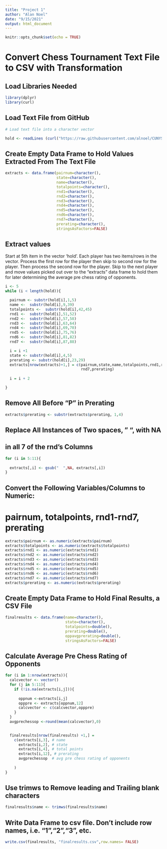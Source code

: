 ---
title: "Project 1"
author: "Alan Noel"
date: "9/15/2021"
output: html_document
---

```{r setup, include=FALSE}
knitr::opts_chunk$set(echo = TRUE)
```



# Convert Chess Tournament Text File to CSV with Transformation

## Load Libraries Needed 

```{r load-libraries}
library(dplyr)
library(curl)
```
## Load Text File from GitHub
```{r load-text-file, warning=FALSE}
# Load text file into a character vector

hold <- readLines (curl("https://raw.githubusercontent.com/alnoel/CUNYSPS-Data607/main/tournamentinfo.txt"))
```

## Create Empty Data Frame to Hold Values Extracted From The Text File  

```{r ure, echo=FALSE}
extracts <- data.frame(pairnum=character(),
                       state=character(),
                       name=character(),
                       totalpoints=character(),
                       rnd1=character(),
                       rnd2=character(),
                       rnd3=character(),
                       rnd4=character(),
                       rnd5=character(),
                       rnd6=character(),
                       rnd7=character(),
                       prerating=character(),
                       stringsAsFactors=FALSE)
```

## Extract values 

Start at 5th item in the vector 'hold'. Each player has two items/rows in the vector.
Process the first row for the player then skip to second row for the player. Then
process the second row for the player. Skip to the next player and move values picked out
over to the "extracts" data frame to hold them for later determining the average 
pre chess rating of opponents. 


```{r loop-and-extract}

i <- 5
while (i < length(hold)){

  pairnum <- substr(hold[i],1,5)
  name <-  substr(hold[i],9,39)
  totalpoints <-  substr(hold[i],42,45)
  rnd1 <-  substr(hold[i],51,52)
  rnd2 <-  substr(hold[i],57,58)
  rnd3 <-  substr(hold[i],63,64)
  rnd4 <-  substr(hold[i],69,70)
  rnd5 <-  substr(hold[i],75,76)
  rnd6 <-  substr(hold[i],81,82)
  rnd7 <-  substr(hold[i],87,88)

  i = i +1
  state <- substr(hold[i],4,5)
  prerating <- substr(hold[i],23,29)
  extracts[nrow(extracts)+1,] = c(pairnum,state,name,totalpoints,rnd1,rnd2,rnd3,rnd4, rnd5,rnd6,
                                  rnd7,prerating)
  
  i = i + 2

}

```

## Remove All Before "P" in Prerating
```{r removeP}

extracts$prerating <- substr(extracts$prerating, 1,4)
```


## Replace All Instances of Two spaces, "  ", with NA
## in all 7 of the rnd's Columns

```{r two-spaces-to-NA, warning=FALSE}
for (i in 5:11){
  
  extracts[,i] <- gsub("  ",NA, extracts[,i])
}
```


## Convert the Following Variables/Columns to Numeric: 
# pairnum, totalpoints, rnd1-rnd7, prerating

```{r convert-numeric}

extracts$pairnum <- as.numeric(extracts$pairnum)
extracts$totalpoints <- as.numeric(extracts$totalpoints)
extracts$rnd1 <- as.numeric(extracts$rnd1)
extracts$rnd2 <- as.numeric(extracts$rnd2)
extracts$rnd3 <- as.numeric(extracts$rnd3)
extracts$rnd4 <- as.numeric(extracts$rnd4)
extracts$rnd5 <- as.numeric(extracts$rnd5)
extracts$rnd6 <- as.numeric(extracts$rnd6)
extracts$rnd7 <- as.numeric(extracts$rnd7)
extracts$prerating <- as.numeric(extracts$prerating)

```

## Create Empty Data Frame to Hold Final Results, a CSV File

```{r empty-dataframe}
finalresults <- data.frame(name=character(),
                           state=character(),
                           totalpoints=double(),
                           prerating=double(),
                           oppavgprerating=double(),
                           stringsAsFactors=FALSE)
```

## Calculate Average Pre Chess Rating of Opponents

```{r calculate-average-prechess}
for (i in 1:nrow(extracts)){
  calcvector <- vector()
  for (j in 5:11){
    if (!is.na(extracts[i,j])){
      
      oppnum <-extracts[i,j]
      opppre <- extracts[oppnum,12]
      calcvector <- c(calcvector,opppre)
    }   
  }
  avgprechessop <-round(mean(calcvector),0)

  
  finalresults[nrow(finalresults) +1,] =
    c(extracts[i,3], # name
      extracts[i,2], # state
      extracts[i,4], # total points
      extracts[i,12], # prerating
      avgprechessop  # avg pre chess rating of opponents
      
    )
}


```

## Use trimws to Remove leading and Trailing blank characters

```{r remove-leading-trailing}
finalresults$name <- trimws(finalresults$name)
```


## Write Data Frame to csv file. Don't include row names, i.e. "1","2","3", etc.
```{r write-csv-file }
write.csv(finalresults, "finalresults.csv",row.names= FALSE)

```

 


